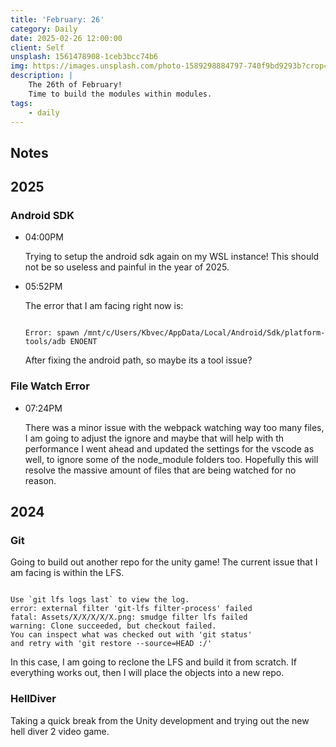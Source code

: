 ```yaml
---
title: 'February: 26'
category: Daily
date: 2025-02-26 12:00:00
client: Self
unsplash: 1561478908-1ceb3bcc74b6
img: https://images.unsplash.com/photo-1589298884797-740f9bd9293b?crop=entropy&cs=srgb&fm=jpg&ixid=MnwzNjM5Nzd8MHwxfHJhbmRvbXx8fHx8fHx8fDE2ODE3NDg2ODY&ixlib=rb-4.0.3&q=85
description: |
    The 26th of February!
    Time to build the modules within modules.
tags:
    - daily
---
```


## Notes

## 2025

### Android SDK

-   04:00PM

    Trying to setup the android sdk again on my WSL instance!
    This should not be so useless and painful in the year of 2025.

-   05:52PM

    The error that I am facing right now is:

    ```

    Error: spawn /mnt/c/Users/Kbvec/AppData/Local/Android/Sdk/platform-tools/adb ENOENT

    ```

    After fixing the android path, so maybe its a tool issue?

### File Watch Error

-   07:24PM

    There was a minor issue with the webpack watching way too many files, I am going to adjust the ignore and maybe that will help with th performance 
    I went ahead and updated the settings for the vscode as well, to ignore some of the node_module folders too.
    Hopefully this will resolve the massive amount of files that are being watched for no reason.

## 2024


### Git

Going to build out another repo for the unity game!
The current issue that I am facing is within the LFS.

```

Use `git lfs logs last` to view the log.
error: external filter 'git-lfs filter-process' failed
fatal: Assets/X/X/X/X/X.png: smudge filter lfs failed
warning: Clone succeeded, but checkout failed.
You can inspect what was checked out with 'git status'
and retry with 'git restore --source=HEAD :/'

```

In this case, I am going to reclone the LFS and build it from scratch.
If everything works out, then I will place the objects into a new repo.


### HellDiver

Taking a quick break from the Unity development and trying out the new hell diver 2 video game.
